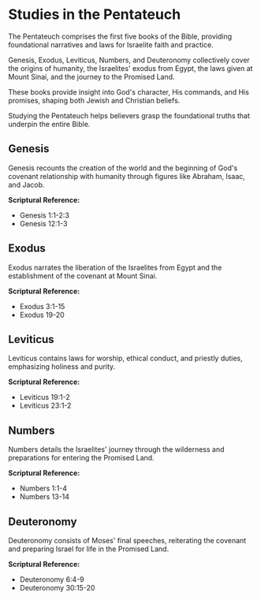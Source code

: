 # Studies in the Pentateuch

The Pentateuch comprises the first five books of the Bible, providing foundational narratives and laws for Israelite faith and practice.

Genesis, Exodus, Leviticus, Numbers, and Deuteronomy collectively cover the origins of humanity, the Israelites' exodus from Egypt, the laws given at Mount Sinai, and the journey to the Promised Land.

These books provide insight into God's character, His commands, and His promises, shaping both Jewish and Christian beliefs.

Studying the Pentateuch helps believers grasp the foundational truths that underpin the entire Bible.

## Genesis

Genesis recounts the creation of the world and the beginning of God's covenant relationship with humanity through figures like Abraham, Isaac, and Jacob.

**Scriptural Reference:**  
- Genesis 1:1-2:3  
- Genesis 12:1-3

## Exodus

Exodus narrates the liberation of the Israelites from Egypt and the establishment of the covenant at Mount Sinai.

**Scriptural Reference:**  
- Exodus 3:1-15  
- Exodus 19-20

## Leviticus

Leviticus contains laws for worship, ethical conduct, and priestly duties, emphasizing holiness and purity.

**Scriptural Reference:**  
- Leviticus 19:1-2  
- Leviticus 23:1-2

## Numbers

Numbers details the Israelites' journey through the wilderness and preparations for entering the Promised Land.

**Scriptural Reference:**  
- Numbers 1:1-4  
- Numbers 13-14

## Deuteronomy

Deuteronomy consists of Moses' final speeches, reiterating the covenant and preparing Israel for life in the Promised Land.

**Scriptural Reference:**  
- Deuteronomy 6:4-9  
- Deuteronomy 30:15-20
